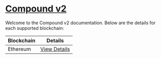 # [Compound v2](https://compound.finance)

Welcome to the Compound v2 documentation. Below are the details for each supported blockchain:

| Blockchain | Details                                |
| ---------- | -------------------------------------- |
| Ethereum   | [View Details](./compound_v2/ethereum) |
